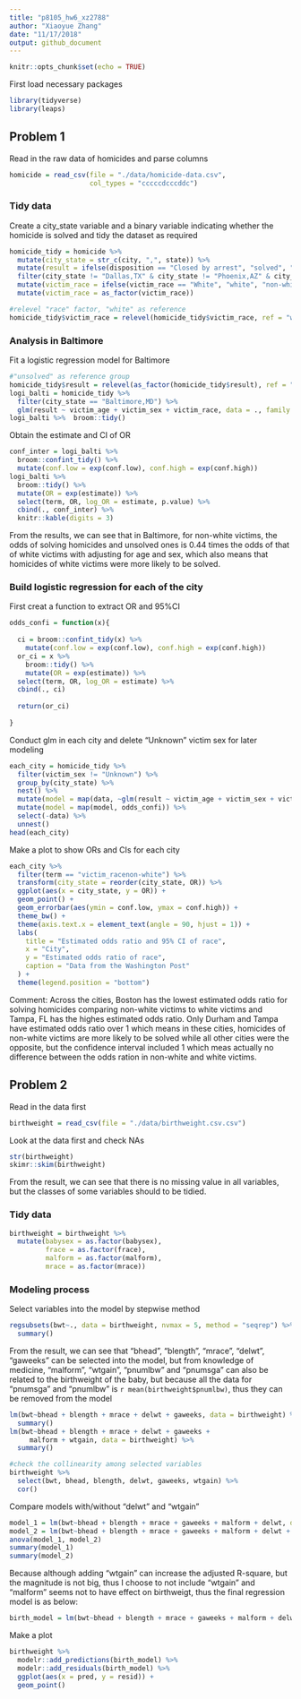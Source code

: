 ```yaml
---
title: "p8105_hw6_xz2788"
author: "Xiaoyue Zhang"
date: "11/17/2018"
output: github_document
---
```


```r
knitr::opts_chunk$set(echo = TRUE)
```

First load necessary packages

```r
library(tidyverse)
library(leaps)
```

## Problem 1

Read in the raw data of homicides and parse columns

```r
homicide = read_csv(file = "./data/homicide-data.csv",
                    col_types = "cccccdcccddc")
```

### Tidy data

Create a city_state variable and a binary variable indicating whether the homicide is solved and tidy the dataset as required

```r
homicide_tidy = homicide %>% 
  mutate(city_state = str_c(city, ",", state)) %>% 
  mutate(result = ifelse(disposition == "Closed by arrest", "solved", "unsolved")) %>% 
  filter(city_state != "Dallas,TX" & city_state != "Phoenix,AZ" & city_state != "Kansas City,MO" & city_state != "Tulsa,AL") %>% 
  mutate(victim_race = ifelse(victim_race == "White", "white", "non-white")) %>% 
  mutate(victim_race = as_factor(victim_race))

#relevel "race" factor, "white" as reference
homicide_tidy$victim_race = relevel(homicide_tidy$victim_race, ref = "white")
```

### Analysis in Baltimore

Fit a logistic regression model for Baltimore

```r
#"unsolved" as reference group
homicide_tidy$result = relevel(as_factor(homicide_tidy$result), ref = "unsolved")
logi_balti = homicide_tidy %>% 
  filter(city_state == "Baltimore,MD") %>% 
  glm(result ~ victim_age + victim_sex + victim_race, data = ., family = "binomial") 
logi_balti %>%  broom::tidy()
```

Obtain the estimate and CI of OR

```r
conf_inter = logi_balti %>% 
  broom::confint_tidy() %>% 
  mutate(conf.low = exp(conf.low), conf.high = exp(conf.high))
logi_balti %>% 
  broom::tidy() %>% 
  mutate(OR = exp(estimate)) %>% 
  select(term, OR, log_OR = estimate, p.value) %>% 
  cbind(., conf_inter) %>% 
  knitr::kable(digits = 3)
```

From the results, we can see that in Baltimore, for non-white victims, the odds of solving homicides and unsolved ones is 0.44 times the odds of that of white victims with adjusting for age and sex, which also means that homicides of white victims were more likely to be solved.

### Build logistic regression for each of the city

First creat a function to extract OR and 95%CI

```r
odds_confi = function(x){
  
  ci = broom::confint_tidy(x) %>% 
    mutate(conf.low = exp(conf.low), conf.high = exp(conf.high))
  or_ci = x %>% 
    broom::tidy() %>% 
    mutate(OR = exp(estimate)) %>% 
  select(term, OR, log_OR = estimate) %>% 
  cbind(., ci)
  
  return(or_ci)
  
}

```

Conduct glm in each city and delete "Unknown" victim sex for later modeling

```r
each_city = homicide_tidy %>% 
  filter(victim_sex != "Unknown") %>% 
  group_by(city_state) %>% 
  nest() %>% 
  mutate(model = map(data, ~glm(result ~ victim_age + victim_sex + victim_race, data = .x, family = "binomial"))) %>% 
  mutate(model = map(model, odds_confi)) %>% 
  select(-data) %>% 
  unnest()
head(each_city)
```

Make a plot to show ORs and CIs for each city

```r
each_city %>% 
  filter(term == "victim_racenon-white") %>% 
  transform(city_state = reorder(city_state, OR)) %>% 
  ggplot(aes(x = city_state, y = OR)) +
  geom_point() +
  geom_errorbar(aes(ymin = conf.low, ymax = conf.high)) +
  theme_bw() +
  theme(axis.text.x = element_text(angle = 90, hjust = 1)) +
  labs(
    title = "Estimated odds ratio and 95% CI of race",
    x = "City",
    y = "Estimated odds ratio of race",
    caption = "Data from the Washington Post"
  ) +
  theme(legend.position = "bottom")
```

Comment: Across the cities, Boston has the lowest estimated odds ratio for solving homicides comparing non-white victims to white victims and Tampa, FL has the highes estimated odds ratio. Only Durham and Tampa have estimated odds ratio over 1 which means in these cities, homicides of non-white victims are more likely to be solved while all other cities were the opposite, but the confidence interval included 1 which meas actually no difference between the odds ration in non-white and white victims.

## Problem 2

Read in the data first

```r
birthweight = read_csv(file = "./data/birthweight.csv.csv")
```

Look at the data first and check NAs

```r
str(birthweight)
skimr::skim(birthweight)
```

From the result, we can see that there is no missing value in all variables, but the classes of some variables should to be tidied.

### Tidy data

```r
birthweight = birthweight %>% 
  mutate(babysex = as.factor(babysex),
         frace = as.factor(frace),
         malform = as.factor(malform),
         mrace = as.factor(mrace))
```

### Modeling process

Select variables into the model by stepwise method

```r
regsubsets(bwt~., data = birthweight, nvmax = 5, method = "seqrep") %>% 
  summary()
```

From the result, we can see that "bhead", "blength", "mrace", "delwt", "gaweeks" can be selected into the model, but from knowledge of medicine, "malform", "wtgain", "pnumlbw" and "pnumsga" can also be related to the birthweight of the baby, but because all the data for "pnumsga" and "pnumlbw" is `r mean(birthweight$pnumlbw)`, thus they can be removed from the model

```r
lm(bwt~bhead + blength + mrace + delwt + gaweeks, data = birthweight) %>% 
  summary()
lm(bwt~bhead + blength + mrace + delwt + gaweeks + 
     malform + wtgain, data = birthweight) %>% 
  summary()

#check the collinearity among selected variables
birthweight %>% 
  select(bwt, bhead, blength, delwt, gaweeks, wtgain) %>% 
  cor()
```

Compare models with/without "delwt" and "wtgain"

```r
model_1 = lm(bwt~bhead + blength + mrace + gaweeks + malform + delwt, data = birthweight)
model_2 = lm(bwt~bhead + blength + mrace + gaweeks + malform + delwt + wtgain, data = birthweight)
anova(model_1, model_2)
summary(model_1)
summary(model_2)
```

Because although adding "wtgain" can increase the adjusted R-square, but the magnitude is not big, thus I choose to not include "wtgain" and "malform" seems not to have effect on birthweigt, thus the final regression model is as below:

```r
birth_model = lm(bwt~bhead + blength + mrace + gaweeks + malform + delwt, data = birthweight)
```

Make a plot

```r
birthweight %>% 
  modelr::add_predictions(birth_model) %>% 
  modelr::add_residuals(birth_model) %>% 
  ggplot(aes(x = pred, y = resid)) + 
  geom_point()
```




